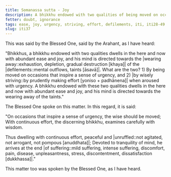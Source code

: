 ```yaml
---
title: Somanassa sutta - Joy
description: A bhikkhu endowed with two qualities of being moved on occasions that inspire a sense of urgency and by wisely striving when aroused with urgency, dwells in the here and now with abundant ease and joy, and his mind is directed towards the wearing away of the taints.
fetter: doubt, ignorance
tags: ease, joy, urgency, striving, effort, defilements, iti, iti28-49
slug: iti37
---
```


This was said by the Blessed One, said by the Arahant, as I have heard:

"Bhikkhus, a bhikkhu endowed with two qualities dwells in the here and now with abundant ease and joy, and his mind is directed towards the |wearing away::exhaustion, depletion, gradual destruction [khaya]| of the |defilements::mental outflows, taints [āsavā]|. What are the two? 1) By being moved on occasions that inspire a sense of urgency, and 2) |by wisely striving::by prudently making effort [yoniso + padhānena]| when aroused with urgency. A bhikkhu endowed with these two qualities dwells in the here and now with abundant ease and joy, and his mind is directed towards the wearing away of the taints."

The Blessed One spoke on this matter. In this regard, it is said:

"On occasions that inspire a sense of urgency,
the wise should be moved;
With continuous effort, the discerning bhikkhu,
examines carefully with wisdom.

Thus dwelling with continuous effort,
peaceful and |unruffled::not agitated, not arrogant, not pompous [anuddhata]|;
Devoted to tranquility of mind,
he arrives at the end |of suffering::mild suffering, intense suffering, discomfort, pain, disease, unpleasantness, stress, discontentment, dissatisfaction [dukkhassa]|."

This matter too was spoken by the Blessed One, as I have heard.